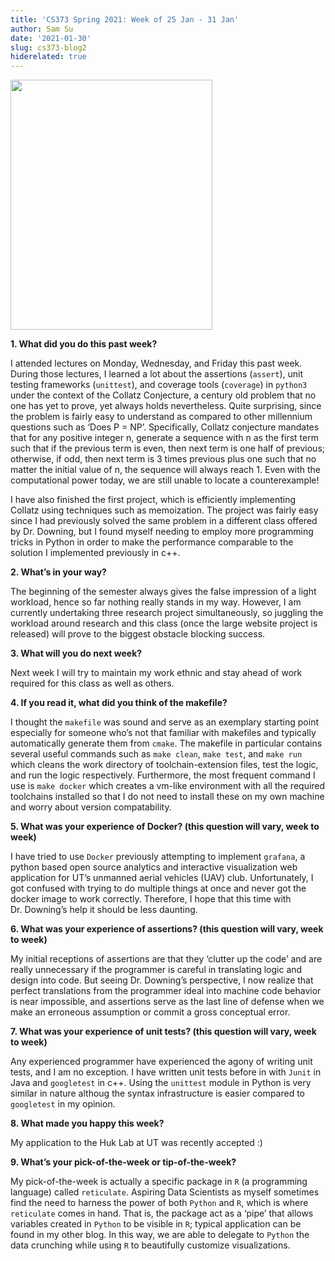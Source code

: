 ```yaml
---
title: 'CS373 Spring 2021: Week of 25 Jan - 31 Jan'
author: Sam Su
date: '2021-01-30'
slug: cs373-blog2
hiderelated: true
---
```


![](/img/Headshot_cropped.jpg){width=80% height=400px}

**1. What did you do this past week?**

I attended lectures on Monday, Wednesday, and Friday this past week. During those lectures, I learned a lot about the assertions (`assert`), unit testing frameworks (`unittest`), and coverage tools (`coverage`) in `python3` under the context of the Collatz Conjecture, a century old problem that no one has yet to prove, yet always holds nevertheless. Quite surprising, since the problem is fairly easy to understand as compared to other millennium questions such as 'Does P = NP'. Specifically, Collatz conjecture mandates that for any positive integer n, generate a sequence with n as the first term such that if the previous term is even, then next term is one half of previous; otherwise, if odd, then next term is 3 times previous plus one such that no matter the initial value of n, the sequence will always reach 1. Even with the computational power today, we are still unable to locate a counterexample! 

I have also finished the first project, which is efficiently implementing Collatz using techniques such as memoization. The project was fairly easy since I had previously solved the same problem in a different class offered by Dr. Downing, but I found myself needing to employ more programming tricks in Python in order to make the performance comparable to the solution I implemented previously in c++.

**2. What's in your way?**

The beginning of the semester always gives the false impression of a light workload, hence so far nothing really stands in my way. However, I am currently undertaking three research project simultaneously, so juggling the workload around research and this class (once the large website project is released) will prove to the biggest obstacle blocking success. 

**3. What will you do next week?**

Next week I will try to maintain my work ethnic and stay ahead of work required for this class as well as others.

**4. If you read it, what did you think of the makefile?**

I thought the `makefile` was sound and serve as an exemplary starting point especially for someone who's not that familiar with makefiles and typically automatically generate them from `cmake`. The makefile in particular contains several useful commands such as `make clean`, `make test`, and `make run` which cleans the work directory of toolchain-extension files, test the logic, and run the logic respectively. Furthermore, the most frequent command I use is `make docker` which creates a vm-like environment with all the required toolchains installed so that I do not need to install these on my own machine and worry about version compatability.

**5. What was your experience of Docker? (this question will vary, week to week)**

I have tried to use `Docker` previously attempting to implement `grafana`, a python based open source analytics and interactive visualization web application for UT's unmanned aerial vehicles (UAV) club. Unfortunately, I got confused with trying to do multiple things at once and never got the docker image to work correctly. Therefore, I hope that this time with Dr. Downing's help it should be less daunting.

**6. What was your experience of assertions? (this question will vary, week to week)**

My initial receptions of assertions are that they 'clutter up the code' and are really unnecessary if the programmer is careful in translating logic and design into code. But seeing Dr. Downing's perspective, I now realize that perfect translations from the programmer ideal into machine code behavior is near impossible, and assertions serve as the last line of defense when we make an erroneous assumption or commit a gross conceptual error.

**7. What was your experience of unit tests? (this question will vary, week to week)**

Any experienced programmer have experienced the agony of writing unit tests, and I am no exception. I have written unit tests before in with `Junit` in Java and `googletest` in c++. Using the `unittest` module in Python is very similar in nature althoug the syntax infrastructure is easier compared to `googletest` in my opinion.

**8. What made you happy this week?**

My application to the Huk Lab at UT was recently accepted :)

**9. What's your pick-of-the-week or tip-of-the-week?**

My pick-of-the-week is actually a specific package in `R` (a programming language) called `reticulate`. Aspiring Data Scientists as myself sometimes find the need to harness the power of both `Python` and `R`, which is where `reticulate` comes in hand. That is, the package act as a 'pipe' that allows variables created in `Python` to be visible in `R`; typical application can be found in my other blog. In this way, we are able to delegate to `Python` the data crunching while using `R` to beautifully customize visualizations.
